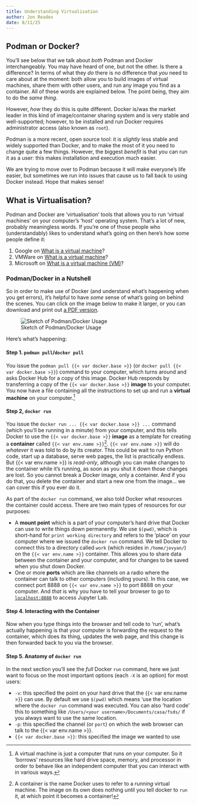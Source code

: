 ```yaml
---
title: Understanding Virtualisation
author: Jon Reades
date: 8/11/25
---
```


## Podman or Docker?

You'll see below that we talk about *both* Podman and Docker interchangeably. You may have heard of one, but not the other. Is there a difference? In terms of what they *do* there is no difference that *you* need to care about at the moment: both allow you to build images of virtual machines, share them with other users, and run any image you find as a container. All of these words are explained below. The point being, they aim to do the *same thing*.

However, *how* they do this is quite different. Docker is/was the market leader in this kind of image/container sharing system and is very stable and well-supported; however, to be installed and run Docker requires administrator access (also known as `root`). 

Podman is a more recent, open source tool: it is *slightly* less stable and widely supported than Docker, and to make the most of it you need to change quite a few things. However, the biggest *benefit* is that you can run it as a user: this makes installation and execution much easier.

We are trying to move over to Podman because it will make everyone's life easier, but sometimes we run into issues that cause us to fall back to using Docker instead. Hope that makes sense!

## What is Virtualisation?

Podman and Docker are 'virtualisation' tools that allows you to run 'virtual machines' on your computer's 'host' operating system. That's a lot of new, probably meaningless words. If you're one of those people who (understandably) likes to understand what's going on then here's how some people define it:

1. Google on [What is a virtual machine](https://cloud.google.com/learn/what-is-a-virtual-machine#)?
2. VMWare on [What is a virtual machine](https://www.vmware.com/topics/virtual-machine#)?
3. Microsoft on [What is a virtual machine (VM)](https://azure.microsoft.com/en-gb/resources/cloud-computing-dictionary/what-is-a-virtual-machine)?

### Podman/Docker in a Nutshell

So in order to make use of Docker (and understand what's happening when you get errors), it's helpful to have _some_ sense of what's going on behind the scenes. You can click on the image below to make it larger, or you can download and print out [a PDF version](../img/Docker.pdf).

![Sketch of Podman/Docker Usage](../img/Docker.png){.lightbox}

Here's what's happening:

#### Step 1. `podman pull`/`docker pull`

You issue the `podman pull {{< var docker.base >}}` (or `docker pull {{< var docker.base >}}`) command to your computer, which turns around and asks Docker Hub for a copy of this image. Docker Hub responds by transferring a copy of the `{{< var docker.base >}}` **image** to your computer. You now have a file containing all the instructions to set up and run a **virtual machine** on your computer.^[A virtual machine is just a computer that runs _on_ your computer. So it 'borrows' resources like hard drive space, memory, and processor in order to behave like an independent computer that you can interact with in various ways.]

#### Step 2, `docker run`

You issue the `docker run ... {{< var docker.base >}} ...` command (which you'll be running in a minute) from your computer, and this tells Docker to use the `{{< var docker.base >}}` **image** as a template for creating a **container** called `{{< var env.name >}}`^[A container is the name Docker uses to refer to a _running_ virtual machine. The image on its own does nothing until you tell docker to `run` it, at which point it becomes a container!]. `{{< var env.name >}}` will do _whatever_ it was told to do by its creator. This could be wait to run Python code, start up a database, serve web pages, the list is practically endless. But {{< var env.name >}} is _read-only_, although you can make changes to the container while it's running, as soon as you shut it down those changes are lost. So you cannot break a Docker image, only a container. And if you do that, you delete the container and start a new one from the image... we can cover this if you ever do it.

As part of the `docker run` command, we also told Docker what resources the container could access. There are two main types of resources for our purposes:

- A **mount point** which is a part of your computer's hard drive that Docker can use to write things down permanently. We use `$(pwd)`, which is short-hand for `print working directory` and refers to the 'place' on your computer where we issued the `docker run` command. We tell Docker to connect this to a directory called `work` (which resides in `/home/jovyan/`) on the `{{< var env.name >}}` container. This allows you to share data between the container and your computer, and for changes to be saved when you shut down Docker.
- One or more **ports** which are like channels on a radio where the container can talk to other computers (including yours). In this case, we connect port 8888 on `{{< var env.name >}}` to port 8888 on your computer. And _that_ is why you have to tell your browser to go to [`localhost:8888`](http://localhost:8888) to access Jupyter Lab.

#### Step 4. Interacting with the Container

Now when you type things into the browser and tell code to 'run', what's actually happening is that your computer is forwarding the request to the container, which does its thing, updates the web page, and this change is then forwarded back to you via the browser.

#### Step 5. Anatomy of `docker run`

In the next section you'll see the *full* Docker `run` command, here we just want to focus on the most important options (each `-X` is an option) for most users:

- `-v`: this specified the point on your hard drive that the {{< var env.name >}} can use. By default we use `$(pwd)` which means 'use the location where the `docker run` command was executed. You can also 'hard code' this to something like `/Users/<your username>/Documents/casa/fsds/` if you always want to use the same location.
- `-p`: this specified the channel (or `port`) on which the web browser can talk to the {{< var env.name >}}.
- `{{< var docker.base >}}`: this specified the image we wanted to use


